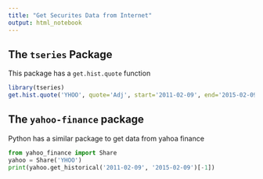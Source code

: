 ```yaml
---
title: "Get Securites Data from Internet"
output: html_notebook
---
```


## The `tseries` Package

This package has a `get.hist.quote` function

```r
library(tseries)
get.hist.quote('YHOO', quote='Adj', start='2011-02-09', end='2015-02-09')
```

## The `yahoo-finance` package

Python has a similar package to get data from yahoa finance

```python
from yahoo_finance import Share
yahoo = Share('YHOO')
print(yahoo.get_historical('2011-02-09', '2015-02-09')[-1])
```
